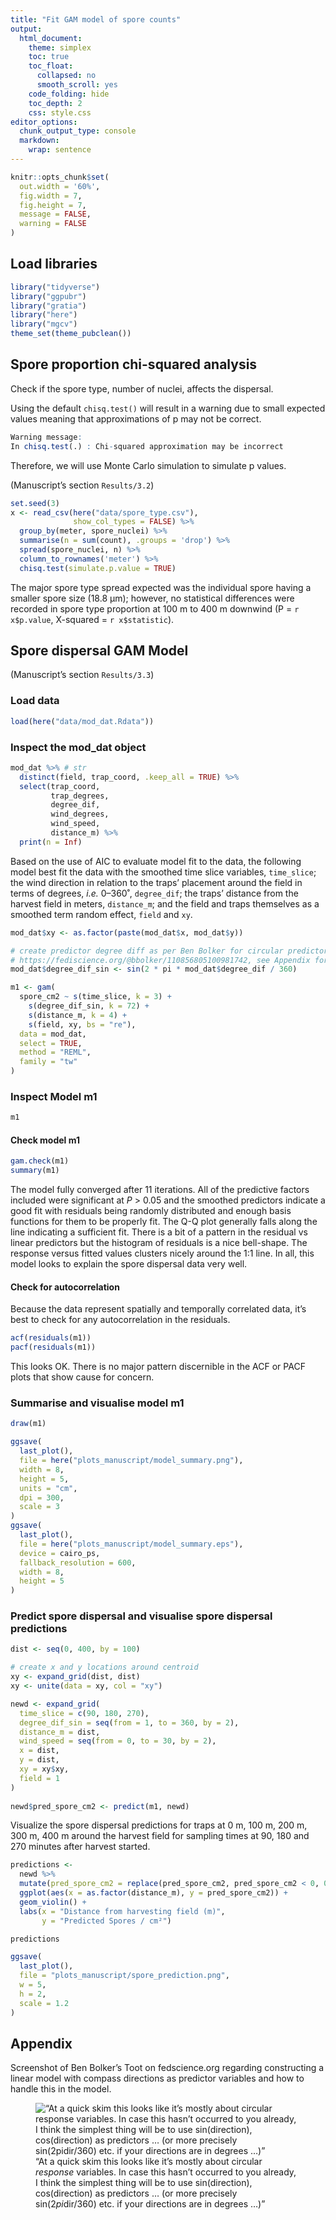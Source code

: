```yaml
---
title: "Fit GAM model of spore counts"
output:
  html_document:
    theme: simplex
    toc: true
    toc_float:
      collapsed: no
      smooth_scroll: yes
    code_folding: hide
    toc_depth: 2
    css: style.css
editor_options: 
  chunk_output_type: console
  markdown: 
    wrap: sentence
---
```


```r
knitr::opts_chunk$set(
  out.width = '60%',
  fig.width = 7,
  fig.height = 7,
  message = FALSE,
  warning = FALSE
)
```

## Load libraries

```r
library("tidyverse")
library("ggpubr")
library("gratia")
library("here")
library("mgcv")
theme_set(theme_pubclean())
```

## Spore proportion chi-squared analysis

Check if the spore type, number of nuclei, affects the dispersal.

Using the default `chisq.test()` will result in a warning due to small expected values meaning that approximations of p may not be correct.
```r
Warning message:
In chisq.test(.) : Chi-squared approximation may be incorrect
```
Therefore, we will use Monte Carlo simulation to simulate p values.

(Manuscript's section `Results/3.2`)

```r
set.seed(3)
x <- read_csv(here("data/spore_type.csv"),
              show_col_types = FALSE) %>%
  group_by(meter, spore_nuclei) %>%
  summarise(n = sum(count), .groups = 'drop') %>%
  spread(spore_nuclei, n) %>%
  column_to_rownames('meter') %>%
  chisq.test(simulate.p.value = TRUE) 
```

The major spore type spread expected was the individual spore having a smaller spore size (18.8 µm); however, no statistical differences were recorded in spore type proportion at 100 m to 400 m downwind (P = `r x$p.value`, X-squared = `r x$statistic`).

## Spore dispersal GAM Model

(Manuscript's section `Results/3.3`)

### Load data

```r
load(here("data/mod_dat.Rdata"))
```

### Inspect the mod_dat object

```r
mod_dat %>% # str
  distinct(field, trap_coord, .keep_all = TRUE) %>%
  select(trap_coord,
         trap_degrees,
         degree_dif,
         wind_degrees,
         wind_speed,
         distance_m) %>%
  print(n = Inf)
```

Based on the use of AIC to evaluate model fit to the data, the following model best fit the data with the smoothed time slice variables, `time_slice`; the wind direction in relation to the traps' placement around the field in terms of degrees, *i.e.* 0--360˚, `degree_dif`; the traps' distance from the harvest field in meters, `distance_m`; and the field and traps themselves as a smoothed term random effect, `field` and `xy`.

```r
mod_dat$xy <- as.factor(paste(mod_dat$x, mod_dat$y))

# create predictor degree diff as per Ben Bolker for circular predictors,
# https://fediscience.org/@bbolker/110856805100981742, see Appendix for screenshot
mod_dat$degree_dif_sin <- sin(2 * pi * mod_dat$degree_dif / 360)

m1 <- gam(
  spore_cm2 ~ s(time_slice, k = 3) +
    s(degree_dif_sin, k = 72) +
    s(distance_m, k = 4) +
    s(field, xy, bs = "re"),
  data = mod_dat,
  select = TRUE,
  method = "REML",
  family = "tw"
)
```

### Inspect Model m1

```r
m1
```

#### Check model m1

```r
gam.check(m1)
summary(m1)
```

The model fully converged after 11 iterations.
All of the predictive factors included were significant at *P* \> 0.05 and the smoothed predictors indicate a good fit with residuals being randomly distributed and enough basis functions for them to be properly fit.
The Q-Q plot generally falls along the line indicating a sufficient fit.
There is a bit of a pattern in the residual vs linear predictors but the histogram of residuals is a nice bell-shape.
The response versus fitted values clusters nicely around the 1:1 line.
In all, this model looks to explain the spore dispersal data very well.

#### Check for autocorrelation

Because the data represent spatially and temporally correlated data, it's best to check for any autocorrelation in the residuals.

```r
acf(residuals(m1))
pacf(residuals(m1))
```

This looks OK.
There is no major pattern discernible in the ACF or PACF plots that show cause for concern.

### Summarise and visualise model m1

```r
draw(m1)
```

```r
ggsave(
  last_plot(),
  file = here("plots_manuscript/model_summary.png"),
  width = 8,
  height = 5,
  units = "cm",
  dpi = 300,
  scale = 3
)
ggsave(
  last_plot(),
  file = here("plots_manuscript/model_summary.eps"),
  device = cairo_ps,
  fallback_resolution = 600,
  width = 8,
  height = 5
)
```

### Predict spore dispersal and visualise spore dispersal predictions

```r
dist <- seq(0, 400, by = 100)

# create x and y locations around centroid
xy <- expand_grid(dist, dist)
xy <- unite(data = xy, col = "xy")

newd <- expand_grid(
  time_slice = c(90, 180, 270),
  degree_dif_sin = seq(from = 1, to = 360, by = 2),
  distance_m = dist,
  wind_speed = seq(from = 0, to = 30, by = 2),
  x = dist,
  y = dist,
  xy = xy$xy,
  field = 1
)
  
newd$pred_spore_cm2 <- predict(m1, newd)
```

Visualize the spore dispersal predictions for traps at 0 m, 100 m, 200 m, 300 m, 400 m around the harvest field for sampling times at 90, 180 and 270 minutes after harvest started.

```r
predictions <-
  newd %>%
  mutate(pred_spore_cm2 = replace(pred_spore_cm2, pred_spore_cm2 < 0, 0)) %>%
  ggplot(aes(x = as.factor(distance_m), y = pred_spore_cm2)) +
  geom_violin() +
  labs(x = "Distance from harvesting field (m)",
       y = "Predicted Spores / cm²")

predictions
```

```r
ggsave(
  last_plot(),
  file = "plots_manuscript/spore_prediction.png",
  w = 5,
  h = 2,
  scale = 1.2
)
```

## Appendix

Screenshot of Ben Bolker's Toot on fedscience.org regarding constructing a linear model with compass directions as predictor variables and how to handle this in the model.

!["At a quick skim this looks like it's mostly about circular *response* variables. In case this hasn't occurred to you already, I think the simplest thing will be to use sin(direction), cos(direction) as predictors ... (or more precisely sin(2*pi*dir/360) etc. if your directions are in degrees ...)"](images/BBolker_Toot.png)
